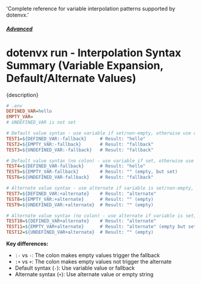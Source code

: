   'Complete reference for variable interpolation patterns supported by dotenvx.'

##### [Advanced](/docs/advanced)
# dotenvx run - Interpolation Syntax Summary (Variable Expansion, Default/Alternate Values)

<p className="lead">{description}</p>

```ini
# .env
DEFINED_VAR=hello
EMPTY_VAR=
# UNDEFINED_VAR is not set

# Default value syntax - use variable if set/non-empty, otherwise use default
TEST1=${DEFINED_VAR:-fallback}     # Result: "hello"
TEST2=${EMPTY_VAR:-fallback}       # Result: "fallback"
TEST3=${UNDEFINED_VAR:-fallback}   # Result: "fallback"

# Default value syntax (no colon) - use variable if set, otherwise use default
TEST4=${DEFINED_VAR-fallback}      # Result: "hello"
TEST5=${EMPTY_VAR-fallback}        # Result: "" (empty, but set)
TEST6=${UNDEFINED_VAR-fallback}    # Result: "fallback"

# Alternate value syntax - use alternate if variable is set/non-empty, otherwise empty
TEST7=${DEFINED_VAR:+alternate}    # Result: "alternate"
TEST8=${EMPTY_VAR:+alternate}      # Result: "" (empty)
TEST9=${UNDEFINED_VAR:+alternate}  # Result: "" (empty)

# Alternate value syntax (no colon) - use alternate if variable is set, otherwise empty
TEST10=${DEFINED_VAR+alternate}    # Result: "alternate"
TEST11=${EMPTY_VAR+alternate}      # Result: "alternate" (empty but set)
TEST12=${UNDEFINED_VAR+alternate}  # Result: "" (empty)
```

**Key differences:**
- `:-` vs `-`: The colon makes empty values trigger the fallback
- `:+` vs `+`: The colon makes empty values not trigger the alternate
- Default syntax (`-`): Use variable value or fallback
- Alternate syntax (`+`): Use alternate value or empty string
